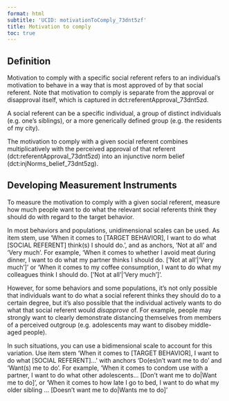 ```yaml
---
format: html
subtitle: 'UCID: motivationToComply_73dnt5zf'
title: Motivation to comply
toc: true
---
```


## Definition

Motivation to comply with a specific social referent refers to an individual's motivation to behave in a way that is most approved of by that social referent. Note that motivation to comply is separate from the approval or disapproval itself, which is captured in dct:referentApproval_73dnt5zd.

A social referent can be a specific individual, a group of distinct individuals (e.g. one's siblings), or a more generically defined group (e.g. the residents of my city).

The motivation to comply with a given social referent combines multiplicatively with the perceived approval of that referent (dct:referentApproval_73dnt5zd) into an injunctive norm belief (dct:injNorms_belief_73dnt5zg).

## Developing Measurement Instruments

To measure the motivation to comply with a given social referent, measure how much people want to do what the relevant social referents think they should do with regard to the target behavior.

In most behaviors and populations, unidimensional scales can be used. As item stem, use 'When it comes to [TARGET BEHAVIOR], I want to do what [SOCIAL REFERENT] think(s) I should do.', and as anchors, 'Not at all' and 'Very much'. For example, 'When it comes to whether I avoid meat during dinner, I want to do what my partner thinks I should do. ['Not at all'|'Very much']' or 'When it comes to my coffee consumption, I want to do what my colleagues think I should do. ['Not at all'|'Very much']'.

However, for some behaviors and some populations, it's not only possible that individuals want to do what a social referent thinks they should do to a certain degree, but it's also possible that the individual actively wants to do what that social referent would *disapprove* of. For example, people may strongly want to clearly demonstrate distancing themselves from members of a perceived outgroup (e.g. adolescents may want to disobey middle-aged people).

In such situations, you can use a bidimensional scale to account for this variation. Use item stem 'When it comes to [TARGET BEHAVIOR], I want to do what [SOCIAL REFERENT]...' with anchors 'Do(es)n't want me to do' and 'Want(s) me to do'. For example, 'When it comes to condom use with a partner, I want to do what other adolescents... [Don’t want me to do|Want me to do]', or 'When it comes to how late I go to bed, I want to do what my older sibling ... [Doesn’t want me to do|Wants me to do]'

